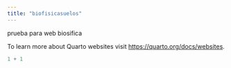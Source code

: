 ```yaml
---
title: "biofisicasuelos"
---
```


prueba para web biosifica

To learn more about Quarto websites visit <https://quarto.org/docs/websites>.

```r
1 + 1
```
